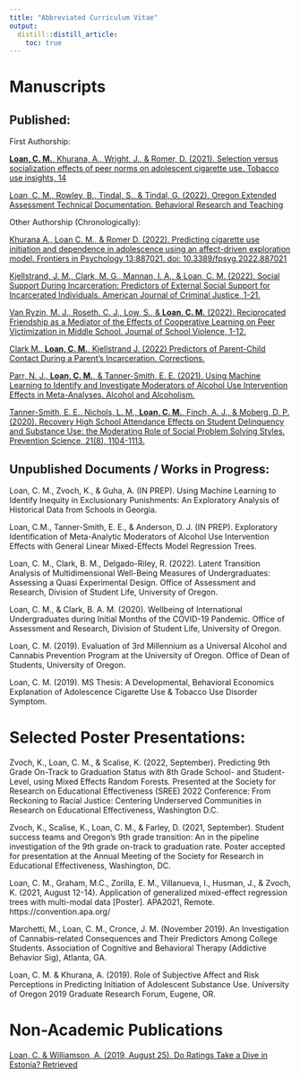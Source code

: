```yaml
---
title: "Abbreviated Curriculum Vitae"
output: 
  distill::distill_article:
    toc: true
---
```

 
# Manuscripts

## Published:

First Authorship:

[**Loan, C. M.**, Khurana, A., Wright, J., & Romer, D. (2021). Selection versus socialization effects of peer norms on adolescent cigarette use. Tobacco use insights, 14](https://journals.sagepub.com/doi/pdf/10.1177/1179173X211066005)

[Loan, C. M., Rowley, B., Tindal, S., & Tindal, G. (2022). Oregon Extended Assessment Technical Documentation. Behavioral Research and Teaching](https://orext-techreport22.netlify.app/)

Other Authorship (Chronologically):

[Khurana A., Loan C. M., & Romer D. (2022). Predicting cigarette use initiation and dependence in adolescence using an affect-driven exploration model. Frontiers in Psychology 13:887021. doi: 10.3389/fpsyg.2022.887021](https://www.frontiersin.org/articles/10.3389/fpsyg.2022.887021/full)

[Kjellstrand, J. M., Clark, M. G., Mannan, I. A., & Loan, C. M. (2022). Social Support During Incarceration: Predictors of External Social Support for Incarcerated Individuals. American Journal of Criminal Justice, 1-21.](https://link.springer.com/article/10.1007/s12103-022-09685-6)

[Van Ryzin, M. J., Roseth, C. J., Low, S., & **Loan, C. M.** (2022). Reciprocated Friendship as a Mediator of the Effects of Cooperative Learning on Peer Victimization in Middle School. Journal of School Violence, 1-12.](https://www.tandfonline.com/doi/abs/10.1080/15388220.2022.2098502)

[Clark M., **Loan, C. M.**, Kjellstrand J. (2022) Predictors of Parent-Child Contact During a Parent’s Incarceration. Corrections.](https://www.tandfonline.com/doi/abs/10.1080/23774657.2022.2052381)

[Parr, N. J., **Loan, C. M.**, & Tanner-Smith, E. E. (2021). Using Machine Learning to Identify and Investigate Moderators of Alcohol Use Intervention Effects in Meta-Analyses. Alcohol and Alcoholism.](https://doi.org/10.1093/alcalc/agab036)

[Tanner-Smith, E. E., Nichols, L. M., **Loan, C. M.**, Finch, A. J., & Moberg, D. P. (2020). Recovery High School Attendance Effects on Student Delinquency and Substance Use: the Moderating Role of Social Problem Solving Styles. Prevention Science, 21(8), 1104-1113.](https://doi.org/10.1007/s11121-020-01161-z)

## Unpublished Documents / Works in Progress:

Loan, C. M., Zvoch, K., & Guha, A. (IN PREP). Using Machine Learning to Identify Inequity in Exclusionary Punishments: An Exploratory Analysis of Historical Data from Schools in Georgia.

Loan, C.M., Tanner-Smith, E. E., & Anderson, D. J. (IN PREP). Exploratory Identification of Meta-Analytic Moderators of Alcohol Use Intervention Effects with General Linear Mixed-Effects Model Regression Trees.

Loan, C. M., Clark, B. M., Delgado-Riley, R. (2022). Latent Transition Analysis of Multidimensional Well-Being Measures of Undergraduates: Assessing a Quasi Experimental Design. Office of Assessment and Research, Division of Student Life, University of Oregon.

Loan, C. M., & Clark, B. A. M. (2020). Wellbeing of International Undergraduates during Initial Months of the COVID-19 Pandemic. Office of Assessment and Research, Division of Student Life, University of Oregon.

Loan, C. M. (2019). Evaluation of 3rd Millennium as a Universal Alcohol and Cannabis Prevention Program at the University of Oregon. Office of Dean of Students, University of Oregon. 

Loan, C. M. (2019). MS Thesis: A Developmental, Behavioral Economics Explanation of Adolescence Cigarette Use & Tobacco Use Disorder Symptom. 

# Selected Poster Presentations: 

Zvoch, K., Loan, C. M., & Scalise, K. (2022, September). Predicting 9th Grade On-Track to Graduation Status with 8th Grade School- and Student-Level, using Mixed Effects Random Forests. Presented at the Society for Research on Educational Effectiveness (SREE) 2022 Conference: From Reckoning to Racial Justice: Centering Underserved Communities in Research on Educational Effectiveness, Washington D.C.

Zvoch, K., Scalise, K., Loan, C. M., & Farley, D. (2021, September). Student success teams and Oregon’s 9th grade transition: An in the pipeline investigation of the 9th grade on-track to graduation rate. Poster accepted for presentation at the Annual Meeting of the Society for Research in Educational Effectiveness, Washington, DC.

Loan, C. M., Graham, M.C., Zorilla, E. M., Villanueva, I., Husman, J., & Zvoch, K. (2021, August 12-14). Application of generalized mixed-effect regression trees with multi-modal data [Poster]. APA2021, Remote. https://convention.apa.org/

Marchetti, M., Loan, C. M., Cronce, J. M. (November 2019). An Investigation of Cannabis–related Consequences and Their Predictors Among College Students. Association of Cognitive and Behavioral Therapy (Addictive Behavior Sig), Atlanta, GA.

Loan, C. M. & Khurana, A. (2019). Role of Subjective Affect and Risk Perceptions in Predicting 	Initiation of Adolescent Substance Use. University of Oregon 2019 Graduate Research Forum, Eugene, OR.


# Non-Academic Publications

[Loan, C. &  Williamson, A. (2019, August 25). Do Ratings Take a Dive in Estonia? Retrieved](https://udisc.com/blog/post/do-ratings-take-a-dive-in-estonia)




